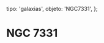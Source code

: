 
  tipo: 'galaxias',
  objeto: 'NGC7331',
};

# NGC 7331

<Imagen
  src="registro/ngc-7331_20151016_ngc7331_9_600s_16102015.jpg"
  fecha="20151016"
  desc="9 tomas de 600s"
/>